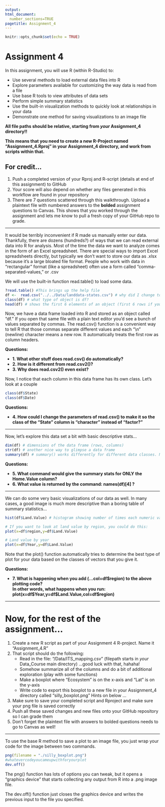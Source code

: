 ```yaml
---
output: 
html_document:
  number_sections=TRUE
pagetitle: Assignment_4
---
```


```r
knitr::opts_chunk$set(echo = TRUE)
```

# **Assignment 4**

In this assignment, you will use R (within R-Studio) to:

+ Use several methods to load external data files into R
+ Explore parameters available for customizing the way data is read from a file
+ Use base R tools to view attributes of data sets
+ Perform simple summary statistics
+ Use the built-in visualization methods to quickly look at relationships in your data
+ Demonstrate one method for saving visualizations to an image file

**All file paths should be relative, starting from *your* Assignment_4 directory!!**

**This means that you need to create a new R-Project named "Assignment_4.Rproj" in your Assignment_4 directory, and work from scripts within that.**


## **For credit...**

1.  Push a completed version of your Rproj and R-script (details at end of this assignment) to GitHub
2.  Your score will also depend on whether any files generated in this workflow are found in your repository
3.  There are 7 questions scattered through this walkthrough. Upload a plaintext file with numbered answers to the **bolded** assignment questions to Canvas. This shows that you worked through the assignment and lets me know to pull a fresh copy of your GitHub repo to grade.


____________


It would be terribly inconvenient if R made us manually enter our data. Thankfully, there are dozens (hundreds?)
of ways that we can read external data into R for analysis.  Most of the time the data we want to analyze comes
in the form of an Excel spreadsheet.  There are special ways to import Excel spreadsheets directly, but typically
we don't want to store our data as .xlsx because it's a large bloated file format. People who work with data in
"rectangular" format (like a spreadsheet) often use a form called "comma-separated-values," or .csv


We will use the built-in function read.table() to load some data.

```r
?read.table() #This brings up the help file
df <-  read.csv("../../Data/landdata-states.csv") # why did I change to read.csv ???
class(df) # what type of object is df?
head(df) # shows the first 6 elements of an object (first 6 rows if you give it a data frame)
```


Now, we have a data frame loaded into R and stored as an object called "df."
If you open that same file with a plain text editor you'd see a bunch of values separated by commas.
The read.csv() function is a convenient way to tell R that those commas separate different values and each "\\n" (newline) character means a new row. It automatically treats the first row as column headers.  

**Questions:**

  + **1. What other stuff does read.csv() do automatically?**
  + **2. How is it different from read.csv2()?**
  + **3. Why does read.csv2() even exist?**


Now, I notice that each column in this data frame has its own class. Let's look at a couple
```r
class(df$State)
class(df$Date)
```

**Questions:**

  + **4. How could I change the parameters of read.csv() to make it so the class of the "State" column is "character" instead of "factor?"**

____________


Now, let's explore this data set a bit with basic descriptive stats...

```r
dim(df) # dimensions of the data frame (rows, columns)
str(df) # another nice way to glimpse a data frame
summary(df) # summary() works differently for different data classes. Note how it summarizes factors vs numerics
```

**Questions:**

  + **5. What command would give the summary stats for ONLY the Home.Value column?**
  + **6. What value is returned by the command: names(df)[4]  ?**
  
____________


We can do some very basic visualizations of our data as well. In many cases, a good image is much more descriptive than a boring table of summary statistics...

```r
hist(df$Land.Value) # histogram showing number of times each numeric value was seen in the vector "Land.Value"

# If you want to look at land value by region, you could do this:
plot(x=df$region,y=df$Land.Value)

# Land value by year
plot(x=df$Year,y=df$Land.Value)
```

Note that the plot() function automatically tries to determine the best type of plot for your data based on the classes of vectors that you give it.

**Questions:**

  + **7. What is happening when you add (...col=df\$region) to the above plotting code?**  
  **In other words, what happens when you run: plot(x=df\$Year,y=df\$Land.Value,col=df\$region)**
  
_______________

# Now, for the rest of the assignment...

1.  Create a new R script as part of your Assignment 4 R-project. Name it "Assignment_4.R"
2.  That script should do the following:
    + Read in the file: "/Data/ITS_mapping.csv" (filepath starts in *your* Data_Course main directory)  ...good luck with that, hahaha!
    + Somehow summarize all of the columns and do a bit of additional exploration (play with some functions)
    + Make a boxplot where "Ecosystem" is on the x-axis and "Lat" is on the y-axis
    + Write code to export this boxplot to a new file in your Assignment_4 directory called "silly_boxplot.png"
      Hints on below ...
3.  Make sure to save your completed script and Rproject and make sure your png file is saved correctly
4.  Push all these saved changes and new files onto your GitHub repository so I can grade them
5.  Don't forget the plaintext file with answers to bolded questions needs to go to Canvas as well!      

_____________


To use the base R method to save a plot to an image file, you just wrap your code for the image between two commands.

```r
png(filename = "./silly_boxplot.png")
#whatevercodeyoucameupwithforyourplot
dev.off()
```

The png() function has lots of options you can tweak, but it opens a "graphics device" that starts collecting any output from R into a .png image file.

The dev.off() function just closes the graphics device and writes the previous input to the file you specified.
